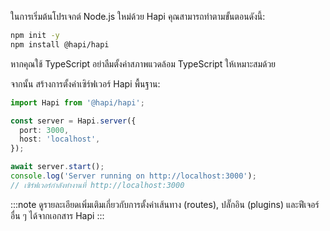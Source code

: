 ในการเริ่มต้นโปรเจกต์ Node.js ใหม่ด้วย Hapi คุณสามารถทำตามขั้นตอนดังนี้:

```bash
npm init -y
npm install @hapi/hapi
```

หากคุณใช้ TypeScript อย่าลืมตั้งค่าสภาพแวดล้อม TypeScript ให้เหมาะสมด้วย

จากนั้น สร้างการตั้งค่าเซิร์ฟเวอร์ Hapi พื้นฐาน:

```ts title="app.ts"
import Hapi from '@hapi/hapi';

const server = Hapi.server({
  port: 3000,
  host: 'localhost',
});

await server.start();
console.log('Server running on http://localhost:3000');
// เซิร์ฟเวอร์กำลังทำงานที่ http://localhost:3000
```

:::note
ดูรายละเอียดเพิ่มเติมเกี่ยวกับการตั้งค่าเส้นทาง (routes), ปลั๊กอิน (plugins) และฟีเจอร์อื่น ๆ ได้จากเอกสาร Hapi
:::
